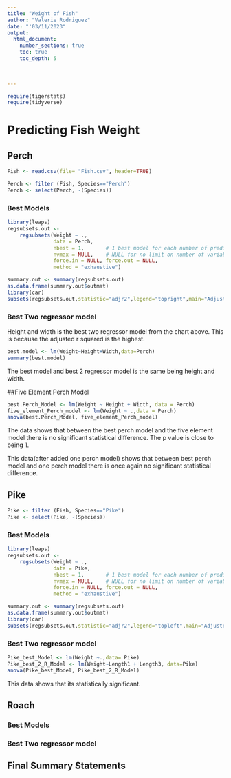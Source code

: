 ```yaml
---
title: "Weight of Fish"
author: "Valerie Rodriguez"
date: "'03/11/2023"  
output: 
  html_document:
    number_sections: true
    toc: true
    toc_depth: 5

 
    
---
```



```r
require(tigerstats)
require(tidyverse)
```

# Predicting Fish Weight


## Perch

```r
Fish <- read.csv(file= "Fish.csv", header=TRUE)
```

```r
Perch <- filter (Fish, Species=="Perch")
Perch <- select(Perch, -(Species))
```

### Best Models

```r
library(leaps)
regsubsets.out <-
    regsubsets(Weight ~ .,
               data = Perch,
               nbest = 1,       # 1 best model for each number of predictors
               nvmax = NULL,    # NULL for no limit on number of variables
               force.in = NULL, force.out = NULL,
               method = "exhaustive")

summary.out <- summary(regsubsets.out)
as.data.frame(summary.out$outmat)
library(car)
subsets(regsubsets.out,statistic="adjr2",legend="topright",main="Adjusted R^2")
```

### Best Two regressor model

Height and width is the best two regressor model from the chart above. This is because the adjusted r squared is the highest.

```r
best.model <- lm(Weight~Height+Width,data=Perch)
summary(best.model)
```

The best model and best 2 regressor model is the same being height and width.

##Five Element Perch Model
```r
best.Perch_Model <- lm(Weight ~ Height + Width, data = Perch)
five_element_Perch_model <- lm(Weight ~ .,data = Perch)
anova(best.Perch_Model, five_element_Perch_model)
```

The data shows that between the best perch model and the five element model there is no significant statistical difference. The p value is close to being 1.

This data(after added one perch model) shows that between best perch model and one perch model there is once again no significant statistical difference.


## Pike

```r
Pike <- filter (Fish, Species=="Pike")
Pike <- select(Pike, -(Species))
```

### Best Models

```r
library(leaps)
regsubsets.out <-
    regsubsets(Weight ~ .,
               data = Pike,
               nbest = 1,       # 1 best model for each number of predictors
               nvmax = NULL,    # NULL for no limit on number of variables
               force.in = NULL, force.out = NULL,
               method = "exhaustive")

summary.out <- summary(regsubsets.out)
as.data.frame(summary.out$outmat)
library(car)
subsets(regsubsets.out,statistic="adjr2",legend="topleft",main="Adjusted R^2")
```


### Best Two regressor model

```r
Pike_best_Model <- lm(Weight ~.,data= Pike)
Pike_best_2_R_Model <- lm(Weight~Length1 + Length3, data=Pike)
anova(Pike_best_Model, Pike_best_2_R_Model)
```

This data shows that its statistically significant. 


## Roach


### Best Models


### Best Two regressor model


## Final Summary Statements
